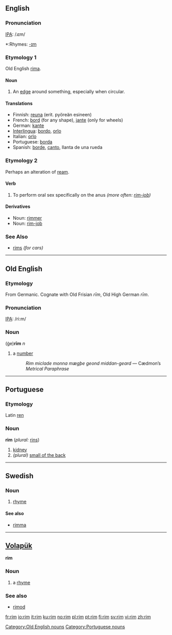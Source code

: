 ==English==
===Pronunciation===
[[IPA]]: /ɹɪm/
*:Rhymes: [[Rhymes:English:-ɪm|-ɪm]]

===Etymology 1===
Old English [[rima]].

====Noun====
# An [[edge]] around something, especially when circular.

====Translations==== 
*Finnish: [[reuna]] (erit. pyöreän esineen)
*French: [[bord]] (for any shape), [[jante]] (only for wheels)
*German: [[kante]] 
*[[Interlingua]]: [[bordo]], [[orlo]] 
*Italian: [[orlo]] 
*Portuguese: [[borda]] 
*Spanish: [[borde]], [[canto]], llanta de una rueda

===Etymology 2===
Perhaps an alteration of [[ream]].

====Verb====
# {{rare}} To perform oral sex specifically on the anus ''(more often: [[rim-job]])''

====Derivatives====
*Noun: [[rimmer]]
*Noun: [[rim-job]]

===See Also===
*[[rims]] ''(for cars)''

----

==Old English==
===Etymology===
From Germanic.  Cognate with Old Frisian ''rīm'', Old High German ''rīm''.

===Pronunciation===
[[IPA]]: /ri:m/

===Noun===
(ġe)'''rīm''' ''n''
# a [[number]]
#:''Rim miclade monna mægþe geond middan-geard'' — Cædmon’s ''Metrical Paraphrase''

[[Category:Old English nouns]]

----

==Portuguese==
===Etymology===
Latin [[ren]]
===Noun===
'''rim''' {{m}} (''plural:'' [[rins]])

# [[kidney]]
#''(plural)'' [[small of the back]]

[[Category:Portuguese nouns]]

----

==Swedish==
===Noun===
{{sv-noun-irreg-n|2=rimmet|4=rimmen}}
# [[rhyme]]

====See also====
*[[rimma]]

----

==[[Volapük]]==
'''rim''' 
===Noun=== 
# a [[rhyme]]

===See also=== 
*[[rimod]]

[[fr:rim]]
[[io:rim]]
[[it:rim]]
[[ku:rim]]
[[no:rim]]
[[pl:rim]]
[[pt:rim]]
[[fi:rim]]
[[sv:rim]]
[[vi:rim]]
[[zh:rim]]